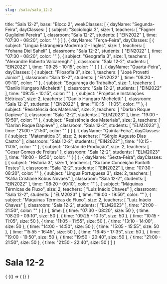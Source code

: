 ```yaml
---
slug: /sala/sala_12-2
---
```

  title: "Sala 12-2",
  base: "Bloco 2",
  weekClasses: [
    {
      dayName: "Segunda-Feira",
      dayClasses: [
        {
          subject: "Sociologia 3",
          size: 1,
          teachers: [
            "Fagner Guglielmi Pereira"
          ],
          classroom: "Sala 12-2",
          students: [
            "EIN2022"
          ],
          time: "07:30 - 08:20",
          color: ""
        }
      ]
    },
    {
      dayName: "Terça-Feira",
      dayClasses: [
        {
          subject: "Lingua Estrangeira Moderna 2 - Ingles",
          size: 1,
          teachers: [
            "Yohana Diel Saheli"
          ],
          classroom: "Sala 12-2",
          students: [
            "EIN2022"
          ],
          time: "07:30 - 08:20",
          color: ""
        },
        {
          subject: "Geografia 3",
          size: 1,
          teachers: [
            "Alexandre Roberto Valcarenghi"
          ],
          classroom: "Sala 12-2",
          students: [
            "EIN2022"
          ],
          time: "09:25 - 10:15",
          color: ""
        }
      ]
    },
    {
      dayName: "Quarta-Feira",
      dayClasses: [
        {
          subject: "Filosofia 3",
          size: 1,
          teachers: [
            "José Provetti Júnior"
          ],
          classroom: "Sala 12-2",
          students: [
            "EIN2022"
          ],
          time: "08:20 - 09:10",
          color: ""
        },
        {
          subject: "Segurança do Trabalho",
          size: 1,
          teachers: [
            "Danilo Hungaro Micheletti"
          ],
          classroom: "Sala 12-2",
          students: [
            "EIN2022"
          ],
          time: "09:25 - 10:15",
          color: ""
        },
        {
          subject: "Projetos e Instalações Elétricas",
          size: 2,
          teachers: [
            "Danilo Hungaro Micheletti"
          ],
          classroom: "Sala 12-2",
          students: [
            "EIN2022"
          ],
          time: "10:15 - 11:05",
          color: ""
        },
        {
          subject: "Resistência dos Materiais",
          size: 2,
          teachers: [
            "Darlan Roque Dapieve"
          ],
          classroom: "Sala 12-2",
          students: [
            "ELM2023"
          ],
          time: "19:00 - 19:50",
          color: ""
        },
        {
          subject: "Resistência dos Materiais",
          size: 2,
          teachers: [
            "Darlan Roque Dapieve"
          ],
          classroom: "Sala 12-2",
          students: [
            "ELM2023"
          ],
          time: "21:00 - 21:50",
          color: ""
        }
      ]
    },
    {
      dayName: "Quinta-Feira",
      dayClasses: [
        {
          subject: "Matemática 3",
          size: 2,
          teachers: [
            "Sérgio Augusto Dias Castro"
          ],
          classroom: "Sala 12-2",
          students: [
            "EIN2022"
          ],
          time: "10:15 - 11:05",
          color: ""
        },
        {
          subject: "Gestão de Produção",
          size: 2,
          teachers: [
            "Cesar Gomes de Freitas"
          ],
          classroom: "Sala 12-2",
          students: [
            "ELM2023"
          ],
          time: "19:00 - 19:50",
          color: ""
        }
      ]
    },
    {
      dayName: "Sexta-Feira",
      dayClasses: [
        {
          subject: "História 3",
          size: 1,
          teachers: [
            "Suzane Conceição Pantolfi Tostes"
          ],
          classroom: "Sala 12-2",
          students: [
            "EIN2022"
          ],
          time: "07:30 - 08:20",
          color: ""
        },
        {
          subject: "Lingua Portuguesa 3",
          size: 2,
          teachers: [
            "Kátia Cristiane Kobus Novaes"
          ],
          classroom: "Sala 12-2",
          students: [
            "EIN2022"
          ],
          time: "08:20 - 09:10",
          color: ""
        },
        {
          subject: "Máquinas Térmicas de Fluxo",
          size: 2,
          teachers: [
            "Luiz Inácio Chaves"
          ],
          classroom: "Sala 12-2",
          students: [
            "ELM2023"
          ],
          time: "19:00 - 19:50",
          color: ""
        },
        {
          subject: "Máquinas Térmicas de Fluxo",
          size: 2,
          teachers: [
            "Luiz Inácio Chaves"
          ],
          classroom: "Sala 12-2",
          students: [
            "ELM2023"
          ],
          time: "21:00 - 21:50",
          color: ""
        }
      ]
    }
  ],
  time: [
    {
      time: "07:30 - 08:20",
      size: 50
    },
    {
      time: "08:20 - 09:10",
      size: 50
    },
    {
      time: "09:25 - 10:15",
      size: 50
    },
    {
      time: "10:15 - 11:05",
      size: 50
    },
    {
      time: "11:05 - 11:55",
      size: 50
    },
    {
      time: "13:10 - 14:00",
      size: 50
    },
    {
      time: "14:00 - 14:50",
      size: 50
    },
    {
      time: "15:05 - 15:55",
      size: 50
    },
    {
      time: "15:55 - 16:45",
      size: 50
    },
    {
      time: "16:45 - 17:35",
      size: 50
    },
    {
      time: "19:00 - 19:50",
      size: 50
    },
    {
      time: "19:50 - 20:40",
      size: 50
    },
    {
      time: "21:00 - 21:50",
      size: 50
    },
    {
      time: "21:50 - 22:40",
      size: 50
    }
  ]
}

# Sala 12-2

<div>
  {
    <BrowserOnly>
      {() => (
        <Grid
          title={data.title}
          weekClasses={data.weekClasses}
          time={data.time}
        />
      )}
    </BrowserOnly>
  }
</div>

